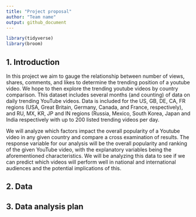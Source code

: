 ```yaml
---
title: "Project proposal"
author: "Team name"
output: github_document
---
```


```r
library(tidyverse)
library(broom)
```

## 1. Introduction

In this project we aim to gauge the relationship between number of views, shares, comments, and likes to determine the trending position of a youtube video. We hope to then explore the trending youtube videos by country comparison. This dataset includes several months (and counting) of data on daily trending YouTube videos. Data is included for the US, GB, DE, CA, FR regions (USA, Great Britain, Germany, Canada, and France, respectively), and RU, MX, KR, JP and IN regions (Russia, Mexico, South Korea, Japan and India respectively with up to 200 listed trending videos per day.

We will analyze which factors impact the overall popularity of a Youtube video in any given country and compare a cross examination of results. The response variable for our analysis will be the overall popularity and ranking of the given YouTube video, with the explanatory variables being the aforementioned characteristics. We will be analyzing this data to see if we can predict which videos will perform well in national and international audiences and the potential implications of this. 


## 2. Data




## 3. Data analysis plan




